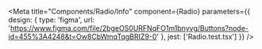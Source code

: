 
<Meta
  title="Components/Radio/Info"
  component={Radio}
  parameters={{
    design: {
      type: 'figma',
      url: 'https://www.figma.com/file/2bgeOS0URFNqFO1m1bnyvg/Buttons?node-id=455%3A4248&t=Ow8CbWmqTqgBRIZ9-0'
    },
    jest: ['Radio.test.tsx']
  }}
/>

<Unstyled>
  <Stories />
</Unstyled>
